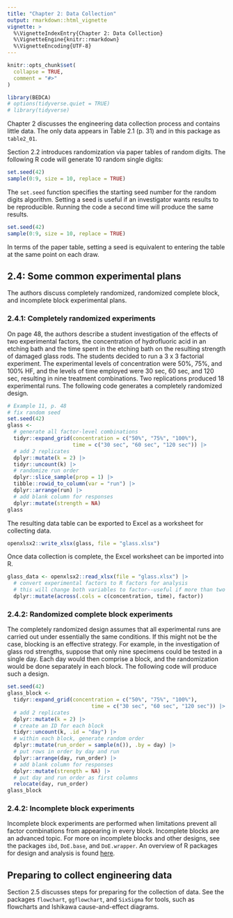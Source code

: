 ```yaml
---
title: "Chapter 2: Data Collection"
output: rmarkdown::html_vignette
vignette: >
  %\VignetteIndexEntry{Chapter 2: Data Collection}
  %\VignetteEngine{knitr::rmarkdown}
  %\VignetteEncoding{UTF-8}
---
```


```r
knitr::opts_chunk$set(
  collapse = TRUE,
  comment = "#>"
)
```

```r
library(BEDCA)
# options(tidyverse.quiet = TRUE)
# library(tidyverse)
```

Chapter 2 discusses the engineering data collection process and contains little data. The only data appears in Table 2.1 (p. 31) and in this package as `table2_01`.

Section 2.2 introduces randomization via paper tables of random digits. The following R code will generate 10 random single digits:

```r
set.seed(42)
sample(0:9, size = 10, replace = TRUE)
```

The `set.seed` function specifies the starting seed number for the random digits algorithm. Setting a seed is useful if an investigator wants results to be reproducible. Running the code a second time will produce the same results.

```r
set.seed(42)
sample(0:9, size = 10, replace = TRUE)
```

In terms of the paper table, setting a seed is equivalent to entering the table at the same point on each draw.

## 2.4: Some common experimental plans

The authors discuss completely randomized, randomized complete block, and incomplete block experimental plans.

### 2.4.1: Completely randomized experiments

On page 48, the authors describe a student investigation of the effects of two experimental factors, the concentration of hydrofluoric acid in an etching bath and the time spent in the etching bath on the resulting strength of damaged glass rods. The students decided to run a 3 x 3 factorial experiment. The experimental levels of concentration were 50%, 75%, and 100% HF, and the levels of time employed were 30 sec, 60 sec, and 120 sec, resulting in nine treatment
combinations. Two replications produced 18 experimental runs. The following code generates a completely randomized design.

```r
# Example 11, p. 48
# fix random seed
set.seed(42)
glass <- 
  # generate all factor-level combinations
  tidyr::expand_grid(concentration = c("50%", "75%", "100%"), 
                     time = c("30 sec", "60 sec", "120 sec")) |> 
  # add 2 replicates
  dplyr::mutate(k = 2) |> 
  tidyr::uncount(k) |> 
  # randomize run order
  dplyr::slice_sample(prop = 1) |> 
  tibble::rowid_to_column(var = "run") |> 
  dplyr::arrange(run) |> 
  # add blank column for responses
  dplyr::mutate(strength = NA) 
glass
```

The resulting data table can be exported to Excel as a worksheet for collecting data.

```r
openxlsx2::write_xlsx(glass, file = "glass.xlsx")
```

Once data collection is complete, the Excel worksheet can be imported into R.

```r
glass_data <- openxlsx2::read_xlsx(file = "glass.xlsx") |> 
  # convert experimental factors to R factors for analysis
  # this will change both variables to factor--useful if more than two
  dplyr::mutate(across(.cols = c(concentration, time), factor))
```

### 2.4.2: Randomized complete block experiments

The completely randomized design assumes that all experimental runs are carried out under essentially the same conditions. If this might not be the case, blocking is an effective strategy. For example, in the investigation of glass rod strengths, suppose that only nine specimens could be tested in a single day. Each day would then comprise a block, and the randomization would be done separately in each block. The following code will produce such a design.

```r
set.seed(42)
glass_block <- 
  tidyr::expand_grid(concentration = c("50%", "75%", "100%"), 
                           time = c("30 sec", "60 sec", "120 sec")) |> 
  # add 2 replicates
  dplyr::mutate(k = 2) |> 
  # create an ID for each block
  tidyr::uncount(k, .id = "day") |> 
  # within each block, generate random order
  dplyr::mutate(run_order = sample(n()), .by = day) |> 
  # put rows in order by day and run
  dplyr::arrange(day, run_order) |> 
  # add blank column for responses
  dplyr::mutate(strength = NA) |> 
  # put day and run order as first columns
  relocate(day, run_order)
glass_block
```

### 2.4.2: Incomplete block experiments

Incomplete block experiments are performed when limitations prevent all factor combinations from appearing in every block. Incomplete blocks are an advanced topic. For more on incomplete blocks and other designs, see the packages `ibd`, `DoE.base`, and `DoE.wrapper`. An overview of R packages for design and analysis is found [here](https://cran.r-project.org/web/views/ExperimentalDesign.html).

## Preparing to collect engineering data

Section 2.5 discusses steps for preparing for the collection of data. See the packages `flowchart`, `ggflowchart`, and `SixSigma` for tools, such as flowcharts and Ishikawa cause-and-effect diagrams.





